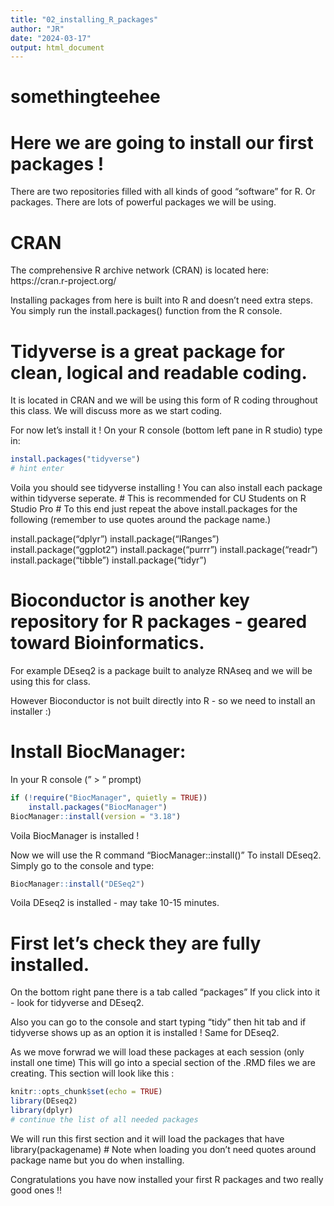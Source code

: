 ```yaml
---
title: "02_installing_R_packages"
author: "JR"
date: "2024-03-17"
output: html_document
---
```

# somethingteehee
# Here we are going to install our first packages !

There are two repositories filled with all kinds of good "software" for R. Or packages.
There are lots of powerful packages we will be using.

# CRAN
The comprehensive R archive network (CRAN) is located here:
https://cran.r-project.org/

Installing packages from here is built into R and doesn't need extra steps.
You simply run the install.packages() function from the R console.

# Tidyverse is a great package for clean, logical and readable coding.
It is located in CRAN and we will be using this form of R coding throughout this class.
We will discuss more as we start coding.

For now let's install it !
On your R console (bottom left pane in R studio) type in:
```r

install.packages("tidyverse")
# hint enter

```
Voila you should see tidyverse installing !
You can also install each package within tidyverse seperate.
# This is recommended for CU Students on R Studio Pro
# To this end just repeat the above install.packages for the following
(remember to use quotes around the package name.)

install.package("dplyr")
install.package("IRanges")
install.package("ggplot2")
install.package("purrr")
install.package("readr")
install.package("tibble")
install.package("tidyr")

# Bioconductor is another key repository for R packages - geared toward Bioinformatics.
For example DEseq2 is a package built to analyze RNAseq and we will be using this for class.

However Bioconductor is not built directly into R - so we need to install an installer :)

# Install BiocManager:
In your R console (" > " prompt)
```r

if (!require("BiocManager", quietly = TRUE))
    install.packages("BiocManager")
BiocManager::install(version = "3.18")

```
Voila BiocManager is installed !

Now we will use the R command "BiocManager::install()" To install DEseq2.
Simply go to the console and type:

```r
BiocManager::install("DESeq2")
```
Voila DEseq2 is installed - may take 10-15 minutes.

# First let's check they are fully installed.
On the bottom right pane there is a tab called "packages" 
If you click into it - look for tidyverse and DEseq2.

Also you can go to the console and start typing "tidy" then hit tab and if tidyverse shows
up as an option it is installed ! Same for DEseq2.

As we move forwrad we will load these packages at each session (only install one time)
This will go into a special section of the .RMD files we are creating.
This section will look like this :


```r

knitr::opts_chunk$set(echo = TRUE)
library(DEseq2)
library(dplyr)
# continue the list of all needed packages

```
We will run this first section and it will load the packages that have library(packagename)
# Note when loading you don't need quotes around package name but you do when installing.

Congratulations you have now installed your first R packages and two really good ones !!



